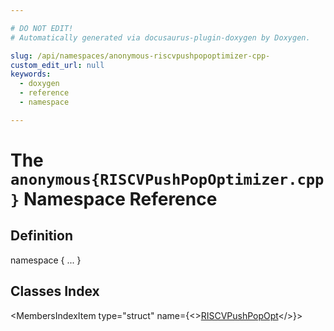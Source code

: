 ```yaml
---

# DO NOT EDIT!
# Automatically generated via docusaurus-plugin-doxygen by Doxygen.

slug: /api/namespaces/anonymous-riscvpushpopoptimizer-cpp-
custom_edit_url: null
keywords:
  - doxygen
  - reference
  - namespace

---
```





# The `anonymous{RISCVPushPopOptimizer.cpp}` Namespace Reference

<DoxygenPage pluginConfig={pluginConfig}>



## Definition

<CodeBlock>namespace &#123; ... &#125;</CodeBlock>

## Classes Index

<MembersIndex>

<MembersIndexItem
  type="struct"
  name={<><a href="/docs/api/structs/anonymous-namespace-riscvpushpopoptimizer-cpp-/riscvpushpopopt">RISCVPushPopOpt</a></>}>
</MembersIndexItem>

</MembersIndex>


</DoxygenPage>
